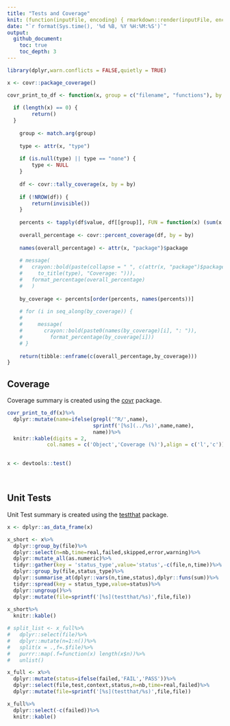```yaml
---
title: "Tests and Coverage"
knit: (function(inputFile, encoding) { rmarkdown::render(inputFile, encoding = encoding, output_file = file.path(dirname(inputFile), 'README.md')) })
date: "`r format(Sys.time(), '%d %B, %Y %H:%M:%S')`"
output: 
  github_document:
    toc: true
    toc_depth: 3
---
```


```r
library(dplyr,warn.conflicts = FALSE,quietly = TRUE)

x <- covr::package_coverage()

covr_print_to_df <- function(x, group = c("filename", "functions"), by = "line"){
  
  if (length(x) == 0) {
        return()
  }
  
    group <- match.arg(group)
    
    type <- attr(x, "type")
    
    if (is.null(type) || type == "none") {
        type <- NULL
    }
    
    df <- covr::tally_coverage(x, by = by)
    
    if (!NROW(df)) {
        return(invisible())
    }
    
    percents <- tapply(df$value, df[[group]], FUN = function(x) (sum(x > 0)/length(x)) * 100)
    
    overall_percentage <- covr::percent_coverage(df, by = by)
    
    names(overall_percentage) <- attr(x, "package")$package
    
    # message(
    #   crayon::bold(paste(collapse = " ", c(attr(x, "package")$package, 
    #     to_title(type), "Coverage: "))),
    #   format_percentage(overall_percentage)
    #   )
    
    by_coverage <- percents[order(percents, names(percents))]
    
    # for (i in seq_along(by_coverage)) {
    #   
    #     message(
    #       crayon::bold(paste0(names(by_coverage)[i], ": ")),
    #         format_percentage(by_coverage[i]))
    # }
    
    return(tibble::enframe(c(overall_percentage,by_coverage)))
}

```

## Coverage

Coverage summary is created using the [covr](https://github.com/r-lib/covr) package.

```r
covr_print_to_df(x)%>%
  dplyr::mutate(name=ifelse(grepl('^R/',name),
                            sprintf('[%s](../%s)',name,name),
                            name))%>%
  knitr::kable(digits = 2,
             col.names = c('Object','Coverage (%)'),align = c('l','c'))
  
```

```r
x <- devtools::test()
```

<br>

## Unit Tests

Unit Test summary is created using the [testthat](https://github.com/r-lib/testthat) package.



```r
x <- dplyr::as_data_frame(x)

x_short <- x%>%
  dplyr::group_by(file)%>%
  dplyr::select(n=nb,time=real,failed,skipped,error,warning)%>%
  dplyr::mutate_all(as.numeric)%>%
  tidyr::gather(key = 'status_type',value='status',-c(file,n,time))%>%
  dplyr::group_by(file,status_type)%>%
  dplyr::summarise_at(dplyr::vars(n,time,status),dplyr::funs(sum))%>%
  tidyr::spread(key = status_type,value=status)%>%
  dplyr::ungroup()%>%
  dplyr::mutate(file=sprintf('[%s](testthat/%s)',file,file))
  
x_short%>%
  knitr::kable()

# split_list <- x_full%>%
#   dplyr::select(file)%>%
#   dplyr::mutate(n=1:n())%>%
#   split(x = .,f=.$file)%>%
#   purrr::map(.f=function(x) length(x$n))%>%
#   unlist()

x_full <- x%>%
  dplyr::mutate(status=ifelse(failed,'FAIL','PASS'))%>%
  dplyr::select(file,test,context,status,n=nb,time=real,failed)%>%
  dplyr::mutate(file=sprintf('[%s](testthat/%s)',file,file))

x_full%>%
  dplyr::select(-c(failed))%>%
  knitr::kable()

```

